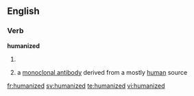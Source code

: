 ==English==

===Verb===
'''humanized'''

# {{present participle of|humanize}}
# {{pharmacology}} a [[monoclonal antibody]] derived from a mostly [[human]] source

[[fr:humanized]]
[[sv:humanized]]
[[te:humanized]]
[[vi:humanized]]
